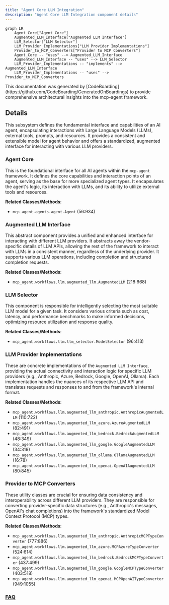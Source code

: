 ```yaml
---
title: "Agent Core LLM Integration"
description: "Agent Core LLM Integration component details"
---
```



```mermaid
graph LR
    Agent_Core["Agent Core"]
    Augmented_LLM_Interface["Augmented LLM Interface"]
    LLM_Selector["LLM Selector"]
    LLM_Provider_Implementations["LLM Provider Implementations"]
    Provider_to_MCP_Converters["Provider to MCP Converters"]
    Agent_Core -- "uses" --> Augmented_LLM_Interface
    Augmented_LLM_Interface -- "uses" --> LLM_Selector
    LLM_Provider_Implementations -- "implements" --> Augmented_LLM_Interface
    LLM_Provider_Implementations -- "uses" --> Provider_to_MCP_Converters
```

<Info>
This documentation was generated by [CodeBoarding](https://github.com/CodeBoarding/GeneratedOnBoardings) to provide comprehensive architectural insights into the mcp-agent framework.
</Info>

## Details

This subsystem defines the fundamental interface and capabilities of an AI agent, encapsulating interactions with Large Language Models (LLMs), external tools, prompts, and resources. It provides a consistent and extensible model for agent behavior and offers a standardized, augmented interface for interacting with various LLM providers.

### Agent Core
This is the foundational interface for all AI agents within the `mcp-agent` framework. It defines the core capabilities and interaction points of an agent, serving as the base for more specialized agent types. It encapsulates the agent's logic, its interaction with LLMs, and its ability to utilize external tools and resources.


**Related Classes/Methods**:

- `mcp_agent.agents.agent.Agent` (56:934)


### Augmented LLM Interface
This abstract component provides a unified and enhanced interface for interacting with different LLM providers. It abstracts away the vendor-specific details of LLM APIs, allowing the rest of the framework to interact with LLMs in a consistent manner, regardless of the underlying provider. It supports various LLM operations, including completion and structured completion requests.


**Related Classes/Methods**:

- `mcp_agent.workflows.llm.augmented_llm.AugmentedLLM` (218:668)


### LLM Selector
This component is responsible for intelligently selecting the most suitable LLM model for a given task. It considers various criteria such as cost, latency, and performance benchmarks to make informed decisions, optimizing resource utilization and response quality.


**Related Classes/Methods**:

- `mcp_agent.workflows.llm.llm_selector.ModelSelector` (96:413)


### LLM Provider Implementations
These are concrete implementations of the `Augmented LLM Interface`, providing the actual connectivity and interaction logic for specific LLM providers (e.g., Anthropic, Azure, Bedrock, Google, OpenAI, Ollama). Each implementation handles the nuances of its respective LLM API and translates requests and responses to and from the framework's internal format.


**Related Classes/Methods**:

- `mcp_agent.workflows.llm.augmented_llm_anthropic.AnthropicAugmentedLLM` (110:722)
- `mcp_agent.workflows.llm.augmented_llm_azure.AzureAugmentedLLM` (82:491)
- `mcp_agent.workflows.llm.augmented_llm_bedrock.BedrockAugmentedLLM` (48:349)
- `mcp_agent.workflows.llm.augmented_llm_google.GoogleAugmentedLLM` (34:319)
- `mcp_agent.workflows.llm.augmented_llm_ollama.OllamaAugmentedLLM` (16:78)
- `mcp_agent.workflows.llm.augmented_llm_openai.OpenAIAugmentedLLM` (80:845)


### Provider to MCP Converters
These utility classes are crucial for ensuring data consistency and interoperability across different LLM providers. They are responsible for converting provider-specific data structures (e.g., Anthropic's messages, OpenAI's chat completions) into the framework's standardized Model Context Protocol (MCP) types.


**Related Classes/Methods**:

- `mcp_agent.workflows.llm.augmented_llm_anthropic.AnthropicMCPTypeConverter` (777:886)
- `mcp_agent.workflows.llm.augmented_llm_azure.MCPAzureTypeConverter` (524:614)
- `mcp_agent.workflows.llm.augmented_llm_bedrock.BedrockMCPTypeConverter` (437:499)
- `mcp_agent.workflows.llm.augmented_llm_google.GoogleMCPTypeConverter` (403:518)
- `mcp_agent.workflows.llm.augmented_llm_openai.MCPOpenAITypeConverter` (949:1055)




### [FAQ](https://github.com/CodeBoarding/GeneratedOnBoardings/tree/main?tab=readme-ov-file#faq)
